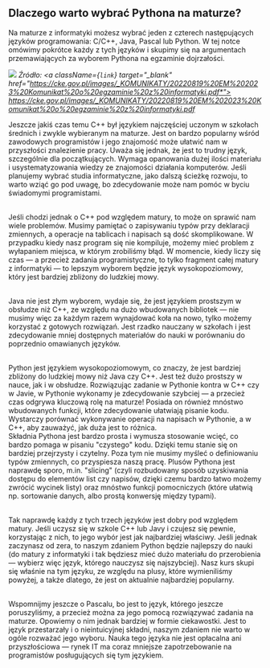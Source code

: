 ## Dlaczego warto wybrać Pythona na maturze?
Na maturze z informatyki możesz wybrać jeden z czterech następujących języków programowania: C/C++, Java, Pascal lub Python. W tej notce omówimy pokrótce każdy z tych języków i skupimy się na argumentach przemawiających za wyborem Pythona na egzaminie dojrzałości. 

![](https://i.imgur.com/HLMv2tA.png)
*Źródło: 
<a className={`link`} target="_blank" href="https://cke.gov.pl/images/_KOMUNIKATY/20220819%20EM%202023%20Komunikat%20o%20egzaminie%20z%20informatyki.pdf*"> https://cke.gov.pl/images/_KOMUNIKATY/20220819%20EM%202023%20Komunikat%20o%20egzaminie%20z%20informatyki.pdf* </a> 

Jeszcze jakiś czas temu C++ był językiem najczęściej uczonym w szkołach średnich i zwykle wybieranym na maturze. Jest on bardzo popularny wśród zawodowych programistów i jego znajomość może ułatwić nam w przyszłości znalezienie pracy. Uważa się jednak, że jest to trudny język, szczególnie dla początkujących. Wymaga opanowania dużej ilości materiału i usystematyzowania wiedzy ze znajomości działania komputerów. Jeśli planujemy wybrać studia informatyczne, jako dalszą ścieżkę rozwoju, to warto wziąć go pod uwagę, bo zdecydowanie może nam pomóc w byciu świadomymi programistami. <br/><br/>

Jeśli chodzi jednak o C++ pod względem matury, to może on sprawić nam wiele problemów. Musimy pamiętać o zapisywaniu typów przy deklaracji zmiennych, a operacje na tablicach i napisach są dość skomplikowane. W przypadku kiedy nasz program się nie kompiluje, możemy mieć problem z wyłapaniem miejsca, w którym zrobiliśmy błąd. W momencie, kiedy liczy się czas — a przecież zadania programistyczne, to tylko fragment całej matury z informatyki — to lepszym wyborem będzie język wysokopoziomowy, który jest bardziej zbliżony do ludzkiej mowy. <br/><br/>

Java nie jest złym wyborem, wydaje się, że jest językiem prostszym w obsłudze niż C++, ze względu na dużo wbudowanych bibliotek — nie musimy więc za każdym razem wynajdować koła na nowo, tylko możemy korzystać z gotowych rozwiązań. Jest rzadko nauczany w szkołach i jest zdecydowanie mniej dostępnych materiałów do nauki w porównaniu do poprzednio omawianych języków. <br/><br/>

Python jest językiem wysokopoziomowym, co znaczy, że jest bardziej zbliżony do ludzkiej mowy niż Java czy C++. Jest też dużo prostszy w nauce, jak i w obsłudze. Rozwiązując zadanie w Pythonie kontra w C++ czy w Javie, w Pythonie wykonamy je zdecydowanie szybciej — a przecież czas odgrywa kluczową rolę na maturze! Posiada on również mnóstwo wbudowanych funkcji, które zdecydowanie ułatwiają pisanie kodu. Wystarczy porównać wykonywanie operacji na napisach w Pythonie, a w C++, aby zauważyć, jak duża jest to różnica. <br/>
Składnia Pythona jest bardzo prosta i wymusza stosowanie wcięć, co bardzo pomaga w pisaniu "czystego" kodu. Dzięki temu stanie się on bardziej przejrzysty i czytelny. Poza tym nie musimy myśleć o definiowaniu typów zmiennych, co przyspiesza naszą pracę. Plusów Pythona jest naprawdę sporo, m.in. "slicing" (czyli rozbudowany sposób uzyskiwania dostępu do elementów list czy napisów, dzięki czemu bardzo łatwo możemy zwrócić wycinek listy) oraz mnóstwo funkcji pomocniczych (które ułatwią np. sortowanie danych, albo prostą konwersję między typami). <br/><br/>

Tak naprawdę każdy z tych trzech języków jest dobry pod względem matury.
Jeśli uczysz się w szkole C++ lub Javy i czujesz się pewnie, korzystając z nich, to jego wybór jest jak najbardziej właściwy. Jeśli jednak zaczynasz od zera, to naszym zdaniem Python będzie najlepszy do nauki (do matury z informatyki i tak będziesz mieć dużo materiału do przerobienia — wybierz więc język, którego nauczysz się najszybciej). Nasz kurs skupi się właśnie na tym języku, ze względu na plusy, które wymieniliśmy powyżej, a także dlatego, że jest on aktualnie najbardziej popularny. <br/><br/>

Wspomnijmy jeszcze o Pascalu, bo jest to język, którego jeszcze poruszyliśmy, a przecież można za jego pomocą rozwiązywać zadania na maturze. Opowiemy o nim jednak bardziej w formie ciekawostki. Jest to język przestarzały i o nieintuicyjnej składni, naszym zdaniem nie warto w ogóle rozważać jego wyboru. Nauka tego języka nie jest opłacalna ani przyszłościowa — rynek IT ma coraz mniejsze zapotrzebowanie na programistów posługujących się tym językiem. <br/><br/>